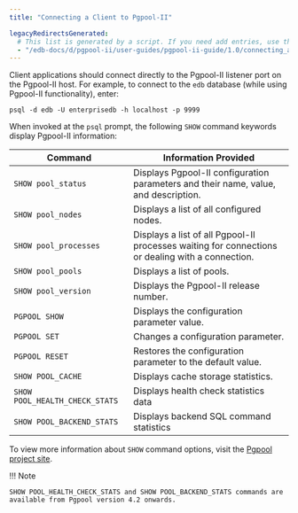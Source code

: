 ```yaml
---
title: "Connecting a Client to Pgpool-II"

legacyRedirectsGenerated:
  # This list is generated by a script. If you need add entries, use the `legacyRedirects` key.
  - "/edb-docs/d/pgpool-ii/user-guides/pgpool-ii-guide/1.0/connecting_a_client_to_pgpool-II.html"
---
```


<div id="connecting_a_client_to_pgpool-II" class="registered_link"></div>

Client applications should connect directly to the Pgpool-II listener port on the Pgpool-II host. For example, to connect to the `edb` database (while using Pgpool-II functionality), enter:

 `psql -d edb -U enterprisedb -h localhost -p 9999`

When invoked at the `psql` prompt, the following `SHOW` command keywords display Pgpool-II information:

| Command                        | Information Provided                                                                             |
| ------------------------------ | ------------------------------------------------------------------------------------------------ |
| `SHOW pool_status`             | Displays Pgpool-II configuration parameters and their name, value, and description.              |
| `SHOW pool_nodes`              | Displays a list of all configured nodes.                                                         |
| `SHOW pool_processes`          | Displays a list of all Pgpool-II processes waiting for connections or dealing with a connection. |
| `SHOW pool_pools`              | Displays a list of pools.                                                                        |
| `SHOW pool_version`            | Displays the Pgpool-II release number.                                                           |
| `PGPOOL SHOW`                  | Displays the configuration parameter value.                                                      |
| `PGPOOL SET`                   | Changes a configuration parameter.                                                               |
| `PGPOOL RESET`                 | Restores the configuration parameter to the default value.                                       |
| `SHOW POOL_CACHE`              | Displays cache storage statistics.                                                               |
| `SHOW POOL_HEALTH_CHECK_STATS` | Displays health check statistics data                                                            |
| `SHOW POOL_BACKEND_STATS`      | Displays backend SQL command statistics                                                          |

To view more information about `SHOW` command options, visit the [Pgpool project site](https://www.pgpool.net/docs/current/en/html/sql-commands.html).

!!! Note

    SHOW POOL_HEALTH_CHECK_STATS and SHOW POOL_BACKEND_STATS commands are available from Pgpool version 4.2 onwards.
